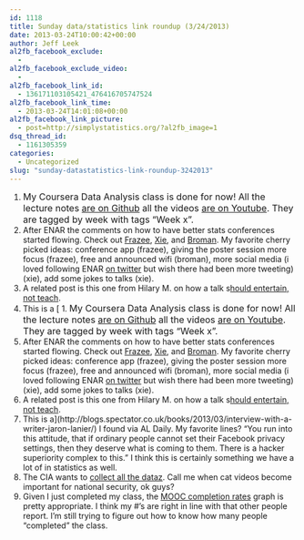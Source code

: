 ```yaml
---
id: 1118
title: Sunday data/statistics link roundup (3/24/2013)
date: 2013-03-24T10:00:42+00:00
author: Jeff Leek
al2fb_facebook_exclude:
  - 
al2fb_facebook_exclude_video:
  - 
al2fb_facebook_link_id:
  - 136171103105421_476416705747524
al2fb_facebook_link_time:
  - 2013-03-24T14:01:08+00:00
al2fb_facebook_link_picture:
  - post=http://simplystatistics.org/?al2fb_image=1
dsq_thread_id:
  - 1161305359
categories:
  - Uncategorized
slug: "sunday-datastatistics-link-roundup-3242013"
---
```

  1. <span style="font-size: 16px">My Coursera Data Analysis class is done for now! All the lecture notes </span><a style="font-size: 16px" href="https://github.com/jtleek/dataanalysis">are on Github</a><span style="font-size: 16px"> all the videos </span><a style="font-size: 16px" href="http://www.youtube.com/user/jtleek2007/videos?sort=dd&tag_id=UC8xNPQ-3a5t9uMU7Vah-jWA.3.coursera&view=46">are on Youtube</a><span style="font-size: 16px">. They are tagged by week with tags "Week x".</span>
  2. After ENAR the comments on how to have better stats conferences started flowing. Check out [Frazee](http://alyssafrazee.wordpress.com/2013/03/18/ideas-for-super-awesome-conferences/), [Xie](http://yihui.name/en/2013/03/on-enar-or-statistical-meetings-in-general/), and [Broman](http://kbroman.wordpress.com/2013/03/19/enar-highs-and-lows/). My favorite cherry picked ideas: conference app (frazee), giving the poster session more focus (frazee), free and announced wifi (broman), more social media (i loved following ENAR [on twitter](https://twitter.com/search/realtime?q=%23ENAR2013&src=hash) but wish there had been more tweeting) (xie), add some jokes to talks (xie).
  3. A related post is this one from Hilary M. on how a talk s[hould entertain, not teach](http://www.hilarymason.com/speaking/speaking-entertain-dont-teach/).
  4. This is a [  1. <span style="font-size: 16px">My Coursera Data Analysis class is done for now! All the lecture notes </span><a style="font-size: 16px" href="https://github.com/jtleek/dataanalysis">are on Github</a><span style="font-size: 16px"> all the videos </span><a style="font-size: 16px" href="http://www.youtube.com/user/jtleek2007/videos?sort=dd&tag_id=UC8xNPQ-3a5t9uMU7Vah-jWA.3.coursera&view=46">are on Youtube</a><span style="font-size: 16px">. They are tagged by week with tags "Week x".</span>
  2. After ENAR the comments on how to have better stats conferences started flowing. Check out [Frazee](http://alyssafrazee.wordpress.com/2013/03/18/ideas-for-super-awesome-conferences/), [Xie](http://yihui.name/en/2013/03/on-enar-or-statistical-meetings-in-general/), and [Broman](http://kbroman.wordpress.com/2013/03/19/enar-highs-and-lows/). My favorite cherry picked ideas: conference app (frazee), giving the poster session more focus (frazee), free and announced wifi (broman), more social media (i loved following ENAR [on twitter](https://twitter.com/search/realtime?q=%23ENAR2013&src=hash) but wish there had been more tweeting) (xie), add some jokes to talks (xie).
  3. A related post is this one from Hilary M. on how a talk s[hould entertain, not teach](http://www.hilarymason.com/speaking/speaking-entertain-dont-teach/).
  4. This is a](http://blogs.spectator.co.uk/books/2013/03/interview-with-a-writer-jaron-lanier/) I found via AL Daily. My favorite lines? "You run into this attitude, that if ordinary people cannot set their Facebook privacy settings, then they deserve what is coming to them. There is a hacker superiority complex to this." I think this is certainly something we have a lot of in statistics as well.
  5. The CIA wants to [collect all the dataz](http://www.rawstory.com/rs/2013/03/21/cias-big-data-mission-collect-everything-and-hang-onto-it-forever/). Call me when cat videos become important for national security, ok guys?
  6. Given I just completed my class, the [MOOC completion rates](http://www.katyjordan.com/MOOCproject.html) graph is pretty appropriate. I think my #'s are right in line with that other people report. I'm still trying to figure out how to know how many people "completed" the class.
